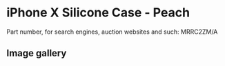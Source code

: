 # iPhone X Silicone Case - Peach

Part number, for search engines, auction websites and such: MRRC2ZM/A

## Image gallery

<div style={{ width: "768px" }}>
  <GalleryComponent
    images={[
      {
        original: "/everysource/MRRC2",
        thumbnail: "/everypreview/MRRC2",
      },
      {
        original: "/everysource/MRRC2_AV1_SILVER",
        thumbnail: "/everypreview/MRRC2_AV1_SILVER",
      },
      {
        original: "/everysource/MRRC2_AV1_SPACE_GRAY",
        thumbnail: "/everypreview/MRRC2_AV1_SPACE_GRAY",
      },
      {
        original: "/everysource/MRRC2_AV2",
        thumbnail: "/everypreview/MRRC2_AV2",
      }
    ]}
  />
</div>